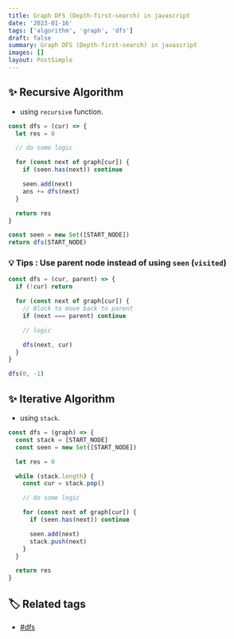 ```yaml
---
title: Graph DFS (Depth-first-search) in javascript
date: '2023-01-16'
tags: ['algorithm', 'graph', 'dfs']
draft: false
summary: Graph DFS (Depth-first-search) in javascript
images: []
layout: PostSimple
---
```


## ✨ Recursive Algorithm

- using `recursive` function.

```javascript
const dfs = (cur) => {
  let res = 0

  // do some logic

  for (const next of graph[cur]) {
    if (seen.has(next)) continue

    seen.add(next)
    ans += dfs(next)
  }

  return res
}

const seen = new Set([START_NODE])
return dfs(START_NODE)
```

### 💡 Tips : Use parent node instead of using `seen` (`visited`)

```javascript
const dfs = (cur, parent) => {
  if (!cur) return

  for (const next of graph[cur]) {
    // Block to move back to parent
    if (next === parent) continue

    // logic

    dfs(next, cur)
  }
}

dfs(0, -1)
```

## ✨ Iterative Algorithm

- using `stack`.

```javascript
const dfs = (graph) => {
  const stack = [START_NODE]
  const seen = new Set([START_NODE])

  let res = 0

  while (stack.length) {
    const cur = stack.pop()

    // do some logic

    for (const next of graph[cur]) {
      if (seen.has(next)) continue

      seen.add(next)
      stack.push(next)
    }
  }

  return res
}
```

## 🏷️ Related tags

- [#dfs](https://tkhwang.me/tags/dfs)
